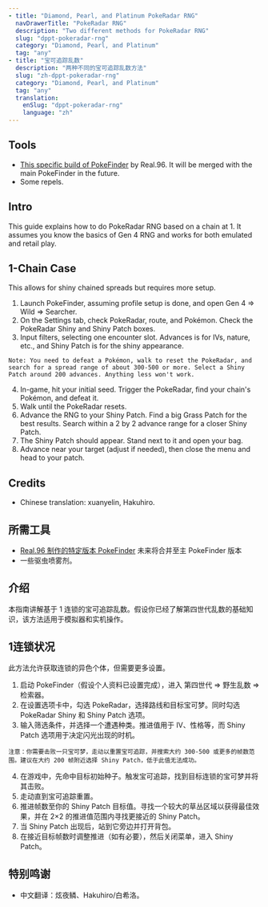 ```yaml
---
- title: "Diamond, Pearl, and Platinum PokeRadar RNG"
  navDrawerTitle: "PokeRadar RNG"
  description: "Two different methods for PokeRadar RNG"
  slug: "dppt-pokeradar-rng"
  category: "Diamond, Pearl, and Platinum"
  tag: "any"
- title: "宝可追踪乱数"
  description: "两种不同的宝可追踪乱数方法"
  slug: "zh-dppt-pokeradar-rng"
  category: "Diamond, Pearl, and Platinum"
  tag: "any"
  translation:
    enSlug: "dppt-pokeradar-rng"
    language: "zh"
---
```


<ShowIf slug="/dppt-pokeradar-rng">

## Tools

- [This specific build of PokeFinder](https://mega.nz/file/cwY10TqT#qZxPCoSMGo64Xrw6TdAywqbBeUOk0il53MavrFqKr0Q) by Real.96. It will be merged with the main PokeFinder in the future.
- Some repels.

## Intro

This guide explains how to do PokeRadar RNG based on a chain at 1. It assumes you know the basics of Gen 4 RNG and works for both emulated and retail play.

## 1-Chain Case

This allows for shiny chained spreads but requires more setup.

1. Launch PokeFinder, assuming profile setup is done, and open Gen 4 => Wild => Searcher.
2. On the Settings tab, check PokeRadar, route, and Pokémon. Check the PokeRadar Shiny and Shiny Patch boxes.
3. Input filters, selecting one encounter slot. Advances is for IVs, nature, etc., and Shiny Patch is for the shiny appearance.

```
Note: You need to defeat a Pokémon, walk to reset the PokeRadar, and search for a spread range of about 300-500 or more. Select a Shiny Patch around 200 advances. Anything less won't work.
```

4. In-game, hit your initial seed. Trigger the PokeRadar, find your chain's Pokémon, and defeat it.
5. Walk until the PokeRadar resets.
6. Advance the RNG to your Shiny Patch. Find a big Grass Patch for the best results. Search within a 2 by 2 advance range for a closer Shiny Patch.
7. The Shiny Patch should appear. Stand next to it and open your bag.
8. Advance near your target (adjust if needed), then close the menu and head to your patch.

## Credits

- Chinese translation: xuanyelin, Hakuhiro.

</ShowIf>

<ShowIf slug="/zh-dppt-pokeradar-rng">

## 所需工具

- [Real.96 制作的特定版本 PokeFinder](https://mega.nz/file/cwY10TqT#qZxPCoSMGo64Xrw6TdAywqbBeUOk0il53MavrFqKr0Q) 未来将合并至主 PokeFinder 版本
- 一些驱虫喷雾剂。

## 介绍

本指南讲解基于 1 连锁的宝可追踪乱数。假设你已经了解第四世代乱数的基础知识，该方法适用于模拟器和实机操作。

## 1连锁状况

此方法允许获取连锁的异色个体，但需要更多设置。

1. 启动 PokeFinder（假设个人资料已设置完成），进入 第四世代 => 野生乱数 => 检索器。
2. 在设置选项卡中，勾选 PokeRadar，选择路线和目标宝可梦。同时勾选 PokeRadar Shiny 和 Shiny Patch 选项。
3. 输入筛选条件，并选择一个遭遇种类。推进值用于 IV、性格等，而 Shiny Patch 选项用于决定闪光出现的时机。

```
注意：你需要击败一只宝可梦，走动以重置宝可追踪，并搜索大约 300-500 或更多的帧数范围。建议在大约 200 帧附近选择 Shiny Patch，低于此值无法成功。
```

4. 在游戏中，先命中目标初始种子。触发宝可追踪，找到目标连锁的宝可梦并将其击败。
5. 走动直到宝可追踪重置。
6. 推进帧数至你的 Shiny Patch 目标值。寻找一个较大的草丛区域以获得最佳效果，并在 2×2 的推进值范围内寻找更接近的 Shiny Patch。
7. 当 Shiny Patch 出现后，站到它旁边并打开背包。
8. 在接近目标帧数时调整推进（如有必要），然后关闭菜单，进入 Shiny Patch。

## 特别鸣谢

- 中文翻译：炫夜鳞、Hakuhiro/白希洛。

</ShowIf>
